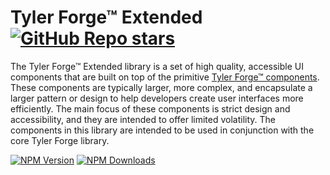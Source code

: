 
<Meta title="Tyler Forge™ Extended" />

# Tyler Forge™ Extended [![GitHub Repo stars](https://img.shields.io/github/stars/tyler-technologies-oss/forge-extended)](https://github.com/tyler-technologies-oss/forge-extended/)

The Tyler Forge™ Extended library is a set of high quality, accessible UI components that are built on top of the primitive
[Tyler Forge™ components](https://forge.tylerdev.io/). These components are typically larger, more complex, and encapsulate
a larger pattern or design to help developers create user interfaces more efficiently. The main focus of these components is
strict design and accessibility, and they are intended to offer limited volatility. The components in this library are
intended to be used in conjunction with the core Tyler Forge library.

[![NPM Version](https://img.shields.io/npm/v/%40tylertech%2Fforge-extended?style=for-the-badge)](https://www.npmjs.com/package/@tylertech/forge-extended)
[![NPM Downloads](https://img.shields.io/npm/dt/%40tylertech%2Fforge-extended?style=for-the-badge)](https://www.npmjs.com/package/@tylertech/forge-extended)
